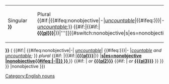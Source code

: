 [[Category:English nouns]]<!--

// Repeat os section below for display in table format.
//
// Anti-pattern: Extract and pull up method would
// eliminate redundancy, but templating favou?rs short stacks.
--><div class="infl-table">
{| border=0 width=100%
|-
|bgcolor="#F8F8FF" valign=top width=49.75%|
Singular<br>
'''{{{sg|{{PAGENAME}}}}}'''
| width=0.5% |
|bgcolor="#F8F8FF" valign=top width=49.75%|
Plural<br>
{{#if:{{isValidPageName|nonobjective1}}|{{#ifeq:nonobjective|-|''[[uncountable]]''|{{#ifeq:{{{3|{{{2}}}}}}|-|''[[countable]] and [[uncountable]];''}} {{#if:{{{pl|}}}|{{#if:{{isValidPageName|{{{pl}}}}}|'''[[{{{pl}}}]]'''|{{{pl}}}}}|'''[[{{#switch:nonobjective|s|es={{PAGENAME}}nonobjective|nonobjective{{#ifeq:{{{2|-}}}|-||{{{2|}}}}}}}]]'''}}{{#if:{{{pl2|}}}|&nbsp;''or'' '''[[{{{pl2}}}]]'''{{#if:{{{pl3|}}}|&nbsp;''or'' '''[[{{{pl3}}}]]'''}}}}}}|nonobjective}}
|}</div><span class="infl-inline">'''{{{sg|{{PAGENAME}}}}}''' (<!--

// If the parameter lacks wiki markup:
-->{{#if:{{isValidPageName|nonobjective1}}|<!--

  // wikilink the plural(s) and countability tags
  -->{{#ifeq:nonobjective|-|<!--
    -->''[[Appendix:Glossary#uncountable|uncountable]]''|<!--
    -->{{#ifeq:{{{3|{{{2}}}}}}|-<!--
      -->|''[[Appendix:Glossary#countable|countable]] and [[Appendix:Glossary#uncountable|uncountable]];''<!--
    -->}}<!--

    --> ''plural'' <!--
    -->{{#if:{{{pl|}}}<!--
      -->|{{#if:{{isValidPageName|{{{pl}}}}}|'''[[{{{pl}}}]]'''|{{{pl}}}}}<!--
      -->|'''[[<!--
      -->{{#switch:nonobjective<!--
        -->|s|es={{PAGENAME}}nonobjective<!--
        -->|nonobjective{{#ifeq:{{{2|-}}}|-||{{{2|}}}}}<!--
      -->}}<!--
      -->]]'''<!--
    -->}}<!--
    -->{{#if:{{{pl2|}}}<!--
      -->|&nbsp;''or'' '''[[{{{pl2}}}]]'''<!--
      -->{{#if:{{{pl3|}}}<!--
        -->|&nbsp;''or'' '''[[{{{pl3}}}]]'''<!--
      -->}}<!--
    -->}}<!--
  -->}}<!--

  // Else the 1st parameter is the marked up plural
  -->|nonobjective<!--
-->}})</span>
